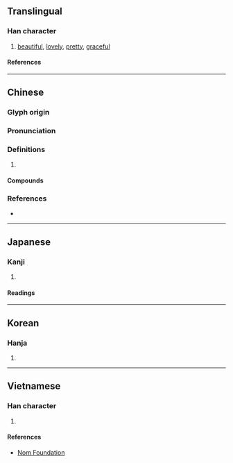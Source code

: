 {{also|婵}}
{{character info/new}}
==Translingual==

===Han character===
{{Han char|rn=38|rad=女|as=12|sn=15|four=46456|canj=VRRJ|ids=⿰女單}}

# [[beautiful]], [[lovely]], [[pretty]], [[graceful]]

====References====
{{Han ref|kx=0271.300|dkj=06738|dj=0539.210|hdz=21080.150|uh=5B0B}}

----

==Chinese==
{{zh-forms|s=婵}}

===Glyph origin===
{{Han etym}}

===Pronunciation===
{{zh-pron
|m=chán
|c=sim4,sin4
|mn=siân
|mc=y
|oc=y
|cat=
}}

===Definitions===
{{zh-hanzi}}

# {{rfdef|zh}}

====Compounds====
{{zh-der|嬋娟|嬋娟刃|嬋媛|嬋連}}

===References===
* {{R:yue:Hanzi}}

----

==Japanese==

===Kanji===
{{ja-kanji|grade=|rs=女12}}

# {{defn|lang=ja|sort=女12}}

====Readings====
{{ja-readings
|goon=ぜん
|kanon=せん
|kun=ひきつなが, みうち
}}

----

==Korean==

===Hanja===
{{ko-hanja|선}}

# {{defn|lang=ko|sort=女12}}

----

==Vietnamese==

===Han character===
{{vi-readings|rs=女12|reading=[[thiền]], [[thuyền]]}}

# {{defn|lang=vi|sort=女12}}

====References====
* [http://nomfoundation.org/common/nom_details.php?codepoint=5b0b Nom Foundation]